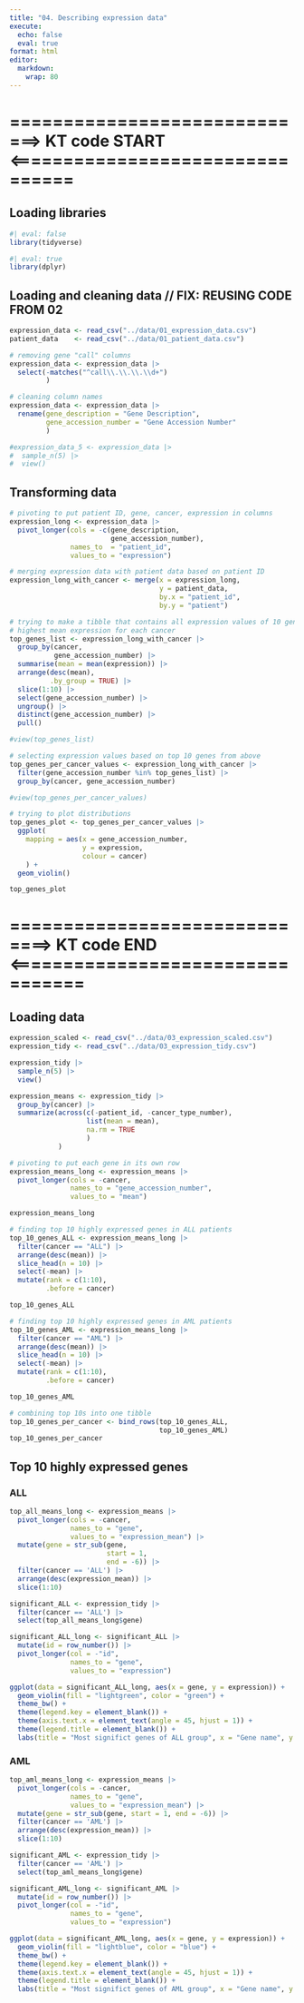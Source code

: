 ```yaml
---
title: "04. Describing expression data"
execute: 
  echo: false
  eval: true
format: html
editor: 
  markdown: 
    wrap: 80
---
```


# =============================> KT code START <================================

## Loading libraries

```r
#| eval: false
library(tidyverse)
```
```r
#| eval: true
library(dplyr)
```

## Loading and cleaning data // FIX: REUSING CODE FROM 02

```r
expression_data <- read_csv("../data/01_expression_data.csv")
patient_data    <- read_csv("../data/01_patient_data.csv")

# removing gene "call" columns
expression_data <- expression_data |>
  select(-matches("^call\\.\\.\\.\\d+")
         )

# cleaning column names
expression_data <- expression_data |>
  rename(gene_description = "Gene Description",
         gene_accession_number = "Gene Accession Number"
         )

#expression_data_5 <- expression_data |> 
#  sample_n(5) |> 
#  view()
```

## Transforming data

```r
# pivoting to put patient ID, gene, cancer, expression in columns
expression_long <- expression_data |> 
  pivot_longer(cols = -c(gene_description,
                         gene_accession_number),
               names_to  = "patient_id",
               values_to = "expression")
```

```r
# merging expression data with patient data based on patient ID
expression_long_with_cancer <- merge(x = expression_long,
                                     y = patient_data,
                                     by.x = "patient_id",
                                     by.y = "patient")
```

```r
# trying to make a tibble that contains all expression values of 10 genes with
# highest mean expression for each cancer
top_genes_list <- expression_long_with_cancer |> 
  group_by(cancer,
           gene_accession_number) |> 
  summarise(mean = mean(expression)) |> 
  arrange(desc(mean),
          .by_group = TRUE) |> 
  slice(1:10) |> 
  select(gene_accession_number) |> 
  ungroup() |> 
  distinct(gene_accession_number) |> 
  pull()

#view(top_genes_list)
```

```r
# selecting expression values based on top 10 genes from above
top_genes_per_cancer_values <- expression_long_with_cancer |> 
  filter(gene_accession_number %in% top_genes_list) |> 
  group_by(cancer, gene_accession_number)

#view(top_genes_per_cancer_values)
```

```r
# trying to plot distributions
top_genes_plot <- top_genes_per_cancer_values |> 
  ggplot(
    mapping = aes(x = gene_accession_number,
                  y = expression,
                  colour = cancer)
    ) +
  geom_violin()

top_genes_plot
```
# ==============================> KT code END <=================================

## Loading data

```r
expression_scaled <- read_csv("../data/03_expression_scaled.csv")
expression_tidy <- read_csv("../data/03_expression_tidy.csv")

expression_tidy |> 
  sample_n(5) |> 
  view()

expression_means <- expression_tidy |>
  group_by(cancer) |>
  summarize(across(c(-patient_id, -cancer_type_number),
                   list(mean = mean),
                   na.rm = TRUE
                   )
            )
```

```r
# pivoting to put each gene in its own row
expression_means_long <- expression_means |> 
  pivot_longer(cols = -cancer,
               names_to = "gene_accession_number",
               values_to = "mean")

expression_means_long
```

```r
# finding top 10 highly expressed genes in ALL patients
top_10_genes_ALL <- expression_means_long |> 
  filter(cancer == "ALL") |> 
  arrange(desc(mean)) |> 
  slice_head(n = 10) |> 
  select(-mean) |> 
  mutate(rank = c(1:10),
         .before = cancer)

top_10_genes_ALL
```

```r
# finding top 10 highly expressed genes in AML patients
top_10_genes_AML <- expression_means_long |> 
  filter(cancer == "AML") |> 
  arrange(desc(mean)) |> 
  slice_head(n = 10) |> 
  select(-mean) |> 
  mutate(rank = c(1:10),
         .before = cancer)

top_10_genes_AML
```

```r
# combining top 10s into one tibble
top_10_genes_per_cancer <- bind_rows(top_10_genes_ALL,
                                     top_10_genes_AML)
top_10_genes_per_cancer
```

## Top 10 highly expressed genes

### ALL

```r
top_all_means_long <- expression_means |>
  pivot_longer(cols = -cancer,
               names_to = "gene",
               values_to = "expression_mean") |>
  mutate(gene = str_sub(gene,
                        start = 1,
                        end = -6)) |>
  filter(cancer == 'ALL') |>
  arrange(desc(expression_mean)) |>
  slice(1:10)

significant_ALL <- expression_tidy |>
  filter(cancer == 'ALL') |>
  select(top_all_means_long$gene)

significant_ALL_long <- significant_ALL |>
  mutate(id = row_number()) |>
  pivot_longer(col = -"id",
               names_to = "gene",
               values_to = "expression")

ggplot(data = significant_ALL_long, aes(x = gene, y = expression)) + 
  geom_violin(fill = "lightgreen", color = "green") +
  theme_bw() +  
  theme(legend.key = element_blank()) + 
  theme(axis.text.x = element_text(angle = 45, hjust = 1)) +
  theme(legend.title = element_blank()) +
  labs(title = "Most significt genes of ALL group", x = "Gene name", y = "Relative expression")
```

### AML

```r
top_aml_means_long <- expression_means |>
  pivot_longer(cols = -cancer,
               names_to = "gene",
               values_to = "expression_mean") |>
  mutate(gene = str_sub(gene, start = 1, end = -6)) |>
  filter(cancer == 'AML') |>
  arrange(desc(expression_mean)) |>
  slice(1:10)

significant_AML <- expression_tidy |>
  filter(cancer == 'AML') |>
  select(top_aml_means_long$gene)

significant_AML_long <- significant_AML |>
  mutate(id = row_number()) |>
  pivot_longer(col = -"id",
               names_to = "gene",
               values_to = "expression")

ggplot(data = significant_AML_long, aes(x = gene, y = expression)) + 
  geom_violin(fill = "lightblue", color = "blue") +
  theme_bw() +  
  theme(legend.key = element_blank()) + 
  theme(axis.text.x = element_text(angle = 45, hjust = 1)) +
  theme(legend.title = element_blank()) +
  labs(title = "Most significt genes of AML group", x = "Gene name", y = "Relative expression")
```